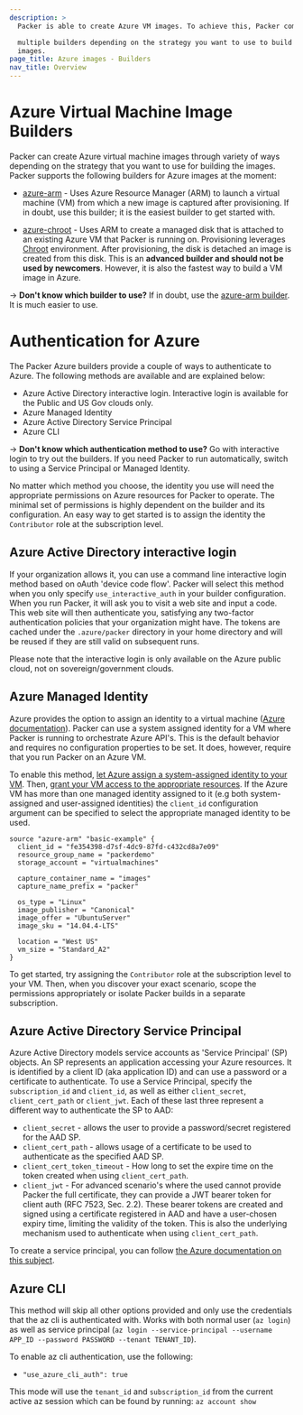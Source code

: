 ```yaml
---
description: >
  Packer is able to create Azure VM images. To achieve this, Packer comes with

  multiple builders depending on the strategy you want to use to build the
  images.
page_title: Azure images - Builders
nav_title: Overview
---
```


# Azure Virtual Machine Image Builders

Packer can create Azure virtual machine images through variety of ways
depending on the strategy that you want to use for building the images.
Packer supports the following builders for Azure images at the moment:

- [azure-arm](/docs/builders/azure-arm) - Uses Azure Resource
  Manager (ARM) to launch a virtual machine (VM) from which a new image is
  captured after provisioning. If in doubt, use this builder; it is the
  easiest builder to get started with.

- [azure-chroot](/docs/builders/azure-chroot) - Uses ARM to create
  a managed disk that is attached to an existing Azure VM that Packer is
  running on. Provisioning leverages [Chroot](https://en.wikipedia.org/wiki/Chroot)
  environment. After provisioning, the disk is detached an image is created
  from this disk. This is an **advanced builder and should not be used by
  newcomers**. However, it is also the fastest way to build a VM image in
  Azure.

-> **Don't know which builder to use?** If in doubt, use the [azure-arm
builder](/docs/builders/azure-arm). It is much easier to use.

# Authentication for Azure

The Packer Azure builders provide a couple of ways to authenticate to Azure. The
following methods are available and are explained below:

- Azure Active Directory interactive login. Interactive login is available
  for the Public and US Gov clouds only.
- Azure Managed Identity
- Azure Active Directory Service Principal
- Azure CLI

-> **Don't know which authentication method to use?** Go with interactive
login to try out the builders. If you need Packer to run automatically,
switch to using a Service Principal or Managed Identity.

No matter which method you choose, the identity you use will need the
appropriate permissions on Azure resources for Packer to operate. The minimal
set of permissions is highly dependent on the builder and its configuration.
An easy way to get started is to assign the identity the `Contributor` role at
the subscription level.

## Azure Active Directory interactive login

If your organization allows it, you can use a command line interactive login
method based on oAuth 'device code flow'. Packer will select this method when
you only specify `use_interactive_auth` in your builder configuration. When you
run Packer, it will ask you to visit a web site and input a code. This web site
will then authenticate you, satisfying any two-factor authentication policies
that your organization might have. The tokens are cached under the
`.azure/packer` directory in your home directory and will be reused if they are
still valid on subsequent runs.

Please note that the interactive login is only available on the Azure public
cloud, not on sovereign/government clouds.

## Azure Managed Identity

Azure provides the option to assign an identity to a virtual machine ([Azure
documentation](https://docs.microsoft.com/en-us/azure/active-directory/managed-identities-azure-resources/qs-configure-portal-windows-vm)). Packer can
use a system assigned identity for a VM where Packer is running to orchestrate
Azure API's. This is the default behavior and requires no configuration
properties to be set. It does, however, require that you run Packer on an
Azure VM.

To enable this method, [let Azure assign a system-assigned identity to your VM](https://docs.microsoft.com/en-us/azure/active-directory/managed-identities-azure-resources/qs-configure-portal-windows-vm).
Then, [grant your VM access to the appropriate resources](https://docs.microsoft.com/en-us/azure/active-directory/managed-identities-azure-resources/howto-assign-access-portal). If the Azure VM has more than one managed identity assigned to it (e.g both system-assigned and user-assigned identities) the `client_id` configuration argument can be specified to select the appropriate managed identity to be used.

```hcl
source "azure-arm" "basic-example" {
  client_id = "fe354398-d7sf-4dc9-87fd-c432cd8a7e09"
  resource_group_name = "packerdemo"
  storage_account = "virtualmachines"

  capture_container_name = "images"
  capture_name_prefix = "packer"

  os_type = "Linux"
  image_publisher = "Canonical"
  image_offer = "UbuntuServer"
  image_sku = "14.04.4-LTS"

  location = "West US"
  vm_size = "Standard_A2"
}

```

To get started, try assigning the `Contributor` role at the subscription level to
your VM. Then, when you discover your exact scenario, scope the permissions
appropriately or isolate Packer builds in a separate subscription.

## Azure Active Directory Service Principal

Azure Active Directory models service accounts as 'Service Principal' (SP)
objects. An SP represents an application accessing your Azure resources. It
is identified by a client ID (aka application ID) and can use a password or a
certificate to authenticate. To use a Service Principal, specify the
`subscription_id` and `client_id`, as well as either `client_secret`,
`client_cert_path` or `client_jwt`. Each of these last three represent a different
way to authenticate the SP to AAD:

- `client_secret` - allows the user to provide a password/secret registered
  for the AAD SP.
- `client_cert_path` - allows usage of a certificate to be used to
  authenticate as the specified AAD SP.
- `client_cert_token_timeout` - How long to set the expire time on the token created when using
  `client_cert_path`.
- `client_jwt` - For advanced scenario's where the used cannot provide Packer
  the full certificate, they can provide a JWT bearer token for client auth
  (RFC 7523, Sec. 2.2). These bearer tokens are created and signed using a
  certificate registered in AAD and have a user-chosen expiry time, limiting
  the validity of the token. This is also the underlying mechanism used to
  authenticate when using `client_cert_path`.

To create a service principal, you can follow [the Azure documentation on this
subject](https://docs.microsoft.com/en-us/cli/azure/create-an-azure-service-principal-azure-cli?view=azure-cli-latest).

## Azure CLI

This method will skip all other options provided and only use the credentials that the az cli is authenticated with.
Works with both normal user (`az login`) as well as service principal (`az login --service-principal --username APP_ID --password PASSWORD --tenant TENANT_ID`).

To enable az cli authentication, use the following:

- `"use_azure_cli_auth": true`

This mode will use the `tenant_id` and `subscription_id` from the current active az session which can be found by running: `az account show`
